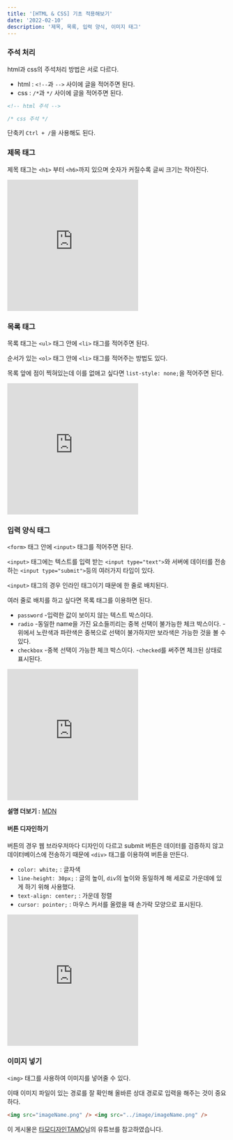 ```yaml
---
title: '[HTML & CSS] 기초 적용해보기'
date: '2022-02-10'
description: '제목, 목록, 입력 양식, 이미지 태그'
---
```


### 주석 처리

html과 css의 주석처리 방법은 서로 다르다.

- html : `<!--`과 `-->` 사이에 글을 적어주면 된다.
- css : `/*`과 `*/` 사이에 글을 적어주면 된다.

```html
<!-- html 주석 -->
```

```css
/* css 주석 */
```

단축키 `Ctrl + /`을 사용해도 된다.

### 제목 태그

제목 태그는 `<h1>` 부터 `<h6>`까지 있으며 숫자가 커질수록 글씨 크기는 작아진다.

<iframe
  height="300"
  className="w-full"
  scrolling="no"
  title="&lt;h1&gt; ~ &lt;h6&gt;"
  src="https://codepen.io/overtae/embed/preview/yLPbXQg?default-tab=html%2Cresult"
  frameBorder="no"
  loading="lazy"
  allowtransparency="true"
  allowFullScreen={true}
></iframe>

### 목록 태그

목록 태그는 `<ul>` 태그 안에 `<li>` 태그를 적어주면 된다.

순서가 있는 `<ol>` 태그 안에 `<li>` 태그를 적어주는 방법도 있다.

목록 앞에 점이 찍혀있는데 이를 없애고 싶다면 `list-style: none;`을 적어주면 된다.

<iframe
  height="300"
  className="w-full"
  scrolling="no"
  title="list"
  src="https://codepen.io/overtae/embed/preview/rNYmwoG?default-tab=html%2Cresult"
  frameBorder="no"
  loading="lazy"
  allowtransparency="true"
  allowFullScreen={true}
></iframe>

### 입력 양식 태그

`<form>` 태그 안에 `<input>` 태그를 적어주면 된다.

`<input>` 태그에는 텍스트를 입력 받는 `<input type="text">`와 서버에 데이터를 전송하는 `<input type="submit">`등의 여러가지 타입이 있다.

`<input>` 태그의 경우 인라인 태그이기 때문에 한 줄로 배치된다.

여러 줄로 배치를 하고 싶다면 목록 태그를 이용하면 된다.

- `password` -입력한 값이 보이지 않는 텍스트 박스이다.
- `radio` -동일한 name을 가진 요소들끼리는 중복 선택이 불가능한 체크 박스이다. -위에서 노란색과 파란색은 중복으로 선택이 불가하지만 보라색은 가능한 것을 볼 수 있다.
- `checkbox` -중복 선택이 가능한 체크 박스이다. -`checked`를 써주면 체크된 상태로 표시된다.

<iframe
  height="300"
  className="w-full"
  scrolling="no"
  title="form"
  src="https://codepen.io/overtae/embed/preview/WNXjEvo?default-tab=html%2Cresult"
  frameBorder="no"
  loading="lazy"
  allowtransparency="true"
  allowFullScreen={true}
></iframe>

<Callout>

**설명 더보기 :** [MDN](https://developer.mozilla.org/ko/docs/Web/HTML/Element/Input)

</Callout>

#### 버튼 디자인하기

버튼의 경우 웹 브라우저마다 디자인이 다르고 submit 버튼은 데이터를 검증하지 않고 데이터베이스에 전송하기 때문에 `<div>` 태그를 이용하여 버튼을 만든다.

- `color: white;` : 글자색
- `line-height: 30px;` : 글의 높이, `div`의 높이와 동일하게 해 세로로 가운데에 있게 하기 위해 사용했다.
- `text-align: center;` : 가운데 정렬
- `cursor: pointer;` : 마우스 커서를 올렸을 때 손가락 모양으로 표시된다.

<iframe
  height="300"
  className="w-full"
  scrolling="no"
  title="button"
  src="https://codepen.io/overtae/embed/preview/qBVmXpG?default-tab=html%2Cresult"
  frameBorder="no"
  loading="lazy"
  allowtransparency="true"
  allowFullScreen={true}
></iframe>

### 이미지 넣기

`<img>` 태그를 사용하여 이미지를 넣어줄 수 있다.

이때 이미지 파일이 있는 경로를 잘 확인해 올바른 상대 경로로 입력을 해주는 것이 중요하다.

```html
<img src="imageName.png" /> <img src="../image/imageName.png" />
```

<Callout type="info" icon="💡">

이 게시물은 [타모디자인TAMO](https://www.youtube.com/watch?v=5i30L-bEUCg)님의 유튜브를 참고하였습니다.

</Callout>

